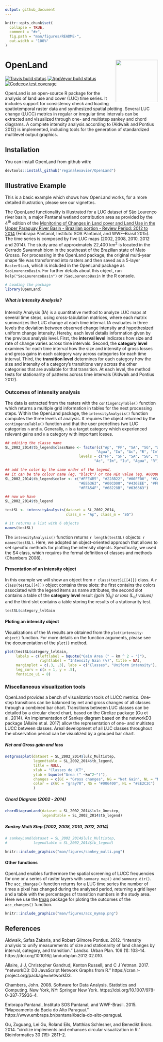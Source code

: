```yaml
---
output: github_document
---
```


<!-- README.md is generated from README.Rmd. Please edit that file -->



```r
knitr::opts_chunk$set(
  collapse = TRUE,
  comment = "#>",
  fig.path = "man/figures/README-",
  out.width = "100%"
)
```



# OpenLand <img src='man/figures/logo.png' align="right" height="139" />


<!-- badges: start -->
[![Travis build status](https://travis-ci.org/reginalexavier/OpenLand.svg?branch=master)](https://travis-ci.org/reginalexavier/OpenLand)
[![AppVeyor build status](https://ci.appveyor.com/api/projects/status/github/reginalexavier/OpenLand?branch=master&svg=true)](https://ci.appveyor.com/project/reginalexavier/OpenLand)
[![Codecov test coverage](https://codecov.io/gh/reginalexavier/OpenLand/branch/master/graph/badge.svg)](https://codecov.io/gh/reginalexavier/OpenLand?branch=master)
<!-- badges: end -->

OpenLand is an open-source R package for the analysis of land use and cover (LUC) time series. It includes support for consistency check and loading spatiotemporal raster data and synthesized spatial plotting. Several LUC change (LUCC) metrics in regular or irregular time intervals can be extracted and visualized through one- and multistep sankey and chord diagrams. A complete intensity analysis according to (Aldwaik and Pontius 2012) is implemented, including tools for the generation of standardized multilevel output graphics.


## Installation

You can install OpenLand from github with:


```r
devtools::install_github("reginalexavier/OpenLand")
```


## Illustrative Example

This is a basic example which shows how OpenLand works, for a more detailed illustration, please see our vignettes.

The OpenLand functionality is illustrated for a LUC dataset of São Lourenço river basin, a major Pantanal wetland contribution area as provided by the 4^th^ edition of the [Monitoring of Changes in Land cover and Land Use in the Upper Paraguay River Basin - Brazilian portion - Review Period: 2012 to 2014](https://www.embrapa.br/pantanal/bacia-do-alto-paraguai) (Embrapa Pantanal, Instituto SOS Pantanal, and WWF-Brasil 2015). The time series is composed by five LUC maps (2002, 2008, 2010, 2012 and 2014). The study area of approximately 22,400 km^2^ is located in the Cerrado Savannah biom in the southeast of the Brazilian state of Mato Grosso.
For processing in the OpenLand package, the original multi-year shape file was transformed into rasters and then saved as a 5-layer `RasterStack`, which is included in the OpenLand package as `SaoLourencoBasin`. For  further details about this object, run `help("SaoLourencoBasin")` or `?SaoLourencoBasin` in the R console.

```r
# Loading the package
library(OpenLand)

```



##### **What is Intensity Analysis?**
Intensity Analysis (IA) is a quantitative method to analyze LUC maps at several time steps, using cross-tabulation matrices, where each matrix summarizes the LUC change at each time interval. IA evaluates in three levels the deviation between observed change intensity and hypothesized uniform change intensity. Hereby, each level details information given by the previous analysis level. First, the **interval level** indicates how size and rate of change varies across time intervals. Second, the **category level** examines for each time interval how the size and intensity of gross losses and gross gains in each category vary across categories for each time interval. Third, the **transition level** determines for each category how the size and intensity of a category’s transitions vary across the other categories that are available for that transition. At each level, the method tests for stationarity of patterns across time intervals (Aldwaik and Pontius 2012).



### Outcomes of intensity analysis

The data is extracted from the rasters with the `contingencyTable()` function which returns a multiple grid information in tables for the next processing steps.  Within the OpenLand package, the `intensityAnalysis()` function computes the three levels of analysis. It requires the object returned by the `contingenceTable()` function and that the user predefines two LUC categories `n` and `m`. Generally, `n` is a target category which experienced relevant gains and `m` a category with important losses.

```r
## editing the classe name
SL_2002_2014$tb_legend$className <- factor(c("Ap", "FF", "SA", "SG", "aa", "SF", 
                                          "Agua", "Iu", "Ac", "R", "Im"),
                                  levels = c("FF", "SF", "SA", "SG", "aa", "Ap", 
                                         "Ac", "Im", "Iu", "Agua", "R"))

## add the color by the same order of the legend,
## it can be the colour name (eg. "black") or the HEX value (eg. #000000)
SL_2002_2014$tb_legend$color <- c("#FFE4B5", "#228B22", "#00FF00", "#CAFF70", 
                                  "#EE6363", "#00CD00", "#436EEE", "#FFAEB9", 
                                  "#FFA54F", "#68228B", "#636363")

## now we have
SL_2002_2014$tb_legend

```

```r
testSL <- intensityAnalysis(dataset = SL_2002_2014,
                            class_n = "Ap", class_m = "SG")

# it returns a list with 6 objects
names(testSL)

```



The `intensityAnalysis()` function returns `r length(testSL)` objects: `r names(testSL)`.
Here, we adopted an object-oriented approach that allows to set specific methods for plotting the intensity objects. Specifically, we used the S4 class, which requires the formal definition of classes and methods (Chambers 2008).




#### Presentation of an intensity object

In this example we will show an object from ``r class(testSL[[4]])`` class. A ``r class(testSL[[4]])`` object contains three slots: the first contains the colors associated with the legend items as name attributes, the second slot contains a table of the **category level** result _(gain (G~tj~) or loss (L~ti~) values)_  and the third slot contains a table storing the results of a stationarity test.

```r

testSL$category_lvlGain

```


#### Ploting an intensity object

Visualizations of the IA results are obtained from the `plot(intensity-object)` function. For more details on the function arguments, please see the documentation of the `plot()` method.

```r

plot(testSL$category_lvlGain,
     labels = c(leftlabel = bquote("Gain Area (" ~ km ^ 2 ~ ")"),
                rightlabel = "Intensity Gain (%)", title = NA),
     marginplot = c(.3, .3), labs = c("Classes", "Uniform intensity"), 
     leg_curv = c(x = 1, y = .5),
     fontsize_ui = 8)

```


### Miscellaneous visualization tools

OpenLand provides a bench of visualization tools of LUCC metrics. One-step transitions can be balanced by net and gross changes of all classes through a combined bar chart. Transitions between LUC classes can be detailed by a circular chord chart, based on the Circlize package (Gu et al. 2014). An implementation of Sankey diagram based on the networkD3 package (Allaire et al. 2017) allow the representation of one- and multistep LUCC between classes. Areal development of all LUC classes throughout the observation period can be visualized by a grouped bar chart.


##### Net and Gross gain and loss

```r

netgrossplot(dataset = SL_2002_2014$lulc_Multistep,
             legendtable = SL_2002_2014$tb_legend,
             title = NULL,
             xlab = "Classes de UCT",
             ylab = bquote("Area (" ~km^2~")"),
             changes = c(GC = "Gross changes", NG = "Net Gain", NL = "Net Loss"),
             color = c(GC = "gray70", NG = "#006400", NL = "#EE2C2C")
             )

```


##### Chord Diagram (2002 - 2014)

```r

chordDiagramLand(dataset = SL_2002_2014$lulc_Onestep,
                 legendtable = SL_2002_2014$tb_legend)

```

##### Sankey Multi Step (2002, 2008, 2010, 2012, 2014)

```r

# sankeyLand(dataset = SL_2002_2014$lulc_Multistep,
#            legendtable = SL_2002_2014$tb_legend)


```

```r
knitr::include_graphics("man/figures/sankey_multi.png")
```


#### Other functions

OpenLand enables furthermore the spatial screening of LUCC frequencies for one or a series of raster layers with  `summary_map()` and `summary_dir()`. The `acc_changes()` function returns for a LUC time series the number of times a pixel has changed during the analysed period, returning a grid layer and a table with the percentages of transition numbers in the study area. Here we use the [tmap](https://github.com/mtennekes/tmap) package for ploting the outcomes of the `acc_changes()` function.

```r

knitr::include_graphics("man/figures/acc_mymap.png")

```


## References

Aldwaik, Safaa Zakaria, and Robert Gilmore Pontius. 2012. “Intensity analysis to unify measurements of size and stationarity of land changes by interval, category, and transition.” Landsc. Urban Plan. 106 (1): 103–14. https://doi.org/10.1016/j.landurbplan.2012.02.010.

Allaire, J J, Christopher Gandrud, Kenton Russell, and C J Yetman. 2017. “networkD3: D3 JavaScript Network Graphs from R.” https://cran.r-project.org/package=networkD3.

Chambers, John. 2008. Software for Data Analysis. Statistics and Computing. New York, NY: Springer New York. https://doi.org/10.1007/978-0-387-75936-4.

Embrapa Pantanal, Instituto SOS Pantanal, and WWF-Brasil. 2015. “Mapeamento da Bacia do Alto Paraguai.” https://www.embrapa.br/pantanal/bacia-do-alto-paraguai.

Gu, Zuguang, Lei Gu, Roland Eils, Matthias Schlesner, and Benedikt Brors. 2014. “circlize implements and enhances circular visualization in R.” Bioinformatics 30 (19): 2811–2.

